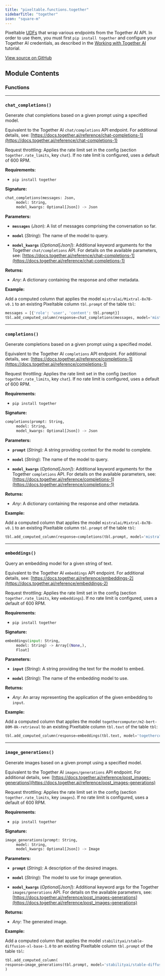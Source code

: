 ```yaml
---
title: "pixeltable.functions.together"
sidebarTitle: "together"
icon: "square-m"
---
```


Pixeltable [UDFs](https://pixeltable.readme.io/docs/user-defined-functions-udfs) that wrap various endpoints from the Together AI API. In order to use them, you must first `pip install together` and configure your Together AI credentials, as described in the [Working with Together AI](https://pixeltable.readme.io/docs/together-ai) tutorial.


<a href="https://github.com/pixeltable/pixeltable/blob/main/pixeltable/functions/together.py#L0" target="_blank">View source on GitHub</a>

## Module Contents

### Functions


---

### `chat_completions()`

Generate chat completions based on a given prompt using a specified model.


Equivalent to the Together AI `chat/completions` API endpoint. For additional details, see: [https://docs.together.ai/reference/chat-completions-1](https://docs.together.ai/reference/chat-completions-1)

Request throttling: Applies the rate limit set in the config (section `together.rate_limits`, key `chat`). If no rate limit is configured, uses a default of 600 RPM.

**Requirements:**

- `pip install together`


**Signature:**

```python
chat_completions(messages: Json,
     model: String,
     model_kwargs: Optional[Json]) -> Json
```

**Parameters:**

- **`messages`** (*Json*): A list of messages comprising the conversation so far.

- **`model`** (*String*): The name of the model to query.

- **`model_kwargs`** (*Optional[Json]*): Additional keyword arguments for the Together `chat/completions` API. For details on the available parameters, see: [https://docs.together.ai/reference/chat-completions-1](https://docs.together.ai/reference/chat-completions-1)


**Returns:**

- *Any*: A dictionary containing the response and other metadata.



**Example:**

<Tip>

Add a computed column that applies the model `mistralai/Mixtral-8x7B-v0.1` to an existing Pixeltable column `tbl.prompt` of the table `tbl`: 
```python
messages = [{'role': 'user', 'content': tbl.prompt}]
tbl.add_computed_column(response=chat_completions(messages, model='mistralai/Mixtral-8x7B-v0.1'))
```


</Tip>


---

### `completions()`

Generate completions based on a given prompt using a specified model.


Equivalent to the Together AI `completions` API endpoint. For additional details, see: [https://docs.together.ai/reference/completions-1](https://docs.together.ai/reference/completions-1)

Request throttling: Applies the rate limit set in the config (section `together.rate_limits`, key `chat`). If no rate limit is configured, uses a default of 600 RPM.

**Requirements:**

- `pip install together`


**Signature:**

```python
completions(prompt: String,
     model: String,
     model_kwargs: Optional[Json]) -> Json
```

**Parameters:**

- **`prompt`** (*String*): A string providing context for the model to complete.

- **`model`** (*String*): The name of the model to query.

- **`model_kwargs`** (*Optional[Json]*): Additional keyword arguments for the Together `completions` API. For details on the available parameters, see: [https://docs.together.ai/reference/completions-1](https://docs.together.ai/reference/completions-1)


**Returns:**

- *Any*: A dictionary containing the response and other metadata.



**Example:**

<Tip>

Add a computed column that applies the model `mistralai/Mixtral-8x7B-v0.1` to an existing Pixeltable column `tbl.prompt` of the table `tbl`: 
```python
tbl.add_computed_column(response=completions(tbl.prompt, model='mistralai/Mixtral-8x7B-v0.1'))
```


</Tip>


---

### `embeddings()`

Query an embedding model for a given string of text.


Equivalent to the Together AI `embeddings` API endpoint. For additional details, see: [https://docs.together.ai/reference/embeddings-2](https://docs.together.ai/reference/embeddings-2)

Request throttling: Applies the rate limit set in the config (section `together.rate_limits`, key `embeddings`). If no rate limit is configured, uses a default of 600 RPM.

**Requirements:**

- `pip install together`


**Signature:**

```python
embeddings(input: String,
     model: String) -> Array[(None,),
     Float]
```

**Parameters:**

- **`input`** (*String*): A string providing the text for the model to embed.

- **`model`** (*String*): The name of the embedding model to use.


**Returns:**

- *Any*: An array representing the application of the given embedding to `input`.



**Example:**

<Tip>

Add a computed column that applies the model `togethercomputer/m2-bert-80M-8k-retrieval` to an existing Pixeltable column `tbl.text` of the table `tbl`: 
```python
tbl.add_computed_column(response=embeddings(tbl.text, model='togethercomputer/m2-bert-80M-8k-retrieval'))
```


</Tip>


---

### `image_generations()`

Generate images based on a given prompt using a specified model.


Equivalent to the Together AI `images/generations` API endpoint. For additional details, see: [https://docs.together.ai/reference/post_images-generations](https://docs.together.ai/reference/post_images-generations)

Request throttling: Applies the rate limit set in the config (section `together.rate_limits`, key `images`). If no rate limit is configured, uses a default of 600 RPM.

**Requirements:**

- `pip install together`


**Signature:**

```python
image_generations(prompt: String,
     model: String,
     model_kwargs: Optional[Json]) -> Image
```

**Parameters:**

- **`prompt`** (*String*): A description of the desired images.

- **`model`** (*String*): The model to use for image generation.

- **`model_kwargs`** (*Optional[Json]*): Additional keyword args for the Together `images/generations` API. For details on the available parameters, see: [https://docs.together.ai/reference/post_images-generations](https://docs.together.ai/reference/post_images-generations)


**Returns:**

- *Any*: The generated image.



**Example:**

<Tip>

Add a computed column that applies the model `stabilityai/stable-diffusion-xl-base-1.0` to an existing Pixeltable column `tbl.prompt` of the table `tbl`: 
```python
tbl.add_computed_column(
response=image_generations(tbl.prompt, model='stabilityai/stable-diffusion-xl-base-1.0')
)
```


</Tip>

